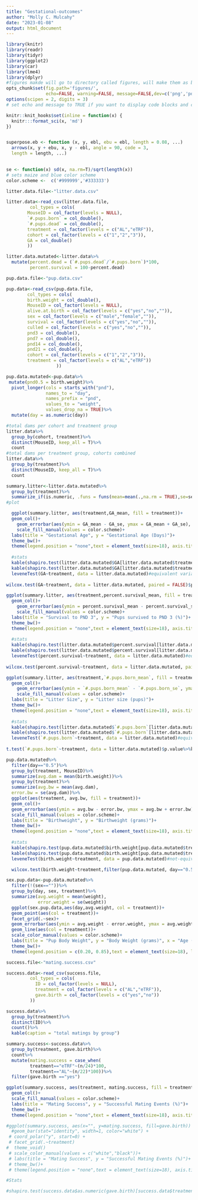 ```yaml
---
title: "Gestational-outcomes"
author: "Molly C. Mulcahy"
date: "2023-01-08"
output: html_document
---
```


```r
library(knitr)
library(readr)
library(tidyr)
library(ggplot2)
library(car)
library(lme4)
library(dplyr)
#figures makde will go to directory called figures, will make them as both png and pdf files 
opts_chunk$set(fig.path='figures/',
               echo=FALSE, warning=FALSE, message=FALSE,dev=c('png','pdf'))
options(scipen = 2, digits = 3)
# set echo and message to TRUE if you want to display code blocks and code output respectively

knitr::knit_hooks$set(inline = function(x) {
  knitr:::format_sci(x, 'md')
})


superpose.eb <- function (x, y, ebl, ebu = ebl, length = 0.08, ...)
  arrows(x, y + ebu, x, y - ebl, angle = 90, code = 3,
  length = length, ...)

  
se <- function(x) sd(x, na.rm=T)/sqrt(length(x))
# sets maize and blue color scheme
color.scheme <-  c('#999999','#333333')
```

```r
litter.data.file<-"litter.data.csv"

litter.data<-read_csv(litter.data.file,
         col_types = cols(
        MouseID = col_factor(levels = NULL),
        `#.pups.born` = col_double(),
        `#.pups.dead` = col_double(),
        treatment = col_factor(levels = c("AL","eTRF")),
        cohort = col_factor(levels = c("1","2","3")),
        GA = col_double()
        ))

litter.data.mutated<-litter.data%>%
  mutate(percent.dead = (`#.pups.dead`/`#.pups.born`)*100,
         percent.survival = 100-percent.dead)

pup.data.file<-"pup.data.csv"

pup.data<-read_csv(pup.data.file,
        col_types = cols(
        birth.weight = col_double(),
        MouseID = col_factor(levels = NULL),
        alive.at.birth = col_factor(levels = c("yes","no","")),
        sex = col_factor(levels = c("male","female","")),
        survival = col_factor(levels = c("yes","no","")),
        culled = col_factor(levels = c("yes","no","")),
        pnd3 = col_double(),
        pnd7 = col_double(),
        pnd14 = col_double(),
        pnd21 = col_double(),
        cohort = col_factor(levels = c("1","2","3")),
        treatment = col_factor(levels = c("AL","eTRF"))
                   ))

pup.data.mutated<-pup.data%>%
 mutate(pnd0.5 = birth.weight)%>%
  pivot_longer(cols = starts_with("pnd"),
               names_to = "day",
               names_prefix = "pnd",
               values_to = "weight",
               values_drop_na = TRUE)%>%
  mutate(day = as.numeric(day))
```

```r
#total dams per cohort and treatment group
litter.data%>%
  group_by(cohort, treatment)%>%
  distinct(MouseID, keep_all = T)%>%
  count
#total dams per treatment group, cohorts combined
litter.data%>%
  group_by(treatment)%>%
  distinct(MouseID, keep_all = T)%>%
  count
```

```r
summary.litter<-litter.data.mutated%>%
  group_by(treatment)%>%
  summarize_if(is.numeric, .funs = funs(mean=mean(.,na.rm = TRUE),se=se, n=length))
#plot

  ggplot(summary.litter, aes(treatment,GA_mean, fill = treatment))+
  geom_col()+
    geom_errorbar(aes(ymin = GA_mean - GA_se, ymax = GA_mean + GA_se), width = 0.3)+
    scale_fill_manual(values = color.scheme)+
  labs(title = "Gestational Age", y = "Gestational Age (Days)")+
  theme_bw()+
  theme(legend.position = "none",text = element_text(size=18), axis.title.x = element_blank())
  
  #stats
  kable(shapiro.test(litter.data.mutated$GA[litter.data.mutated$treatment=="AL"])$p.value)#not normal
  kable(shapiro.test(litter.data.mutated$GA[litter.data.mutated$treatment=="eTRF"])$p.value)#normal
  leveneTest(GA~treatment, data = litter.data.mutated)#equivalent variance
  
wilcox.test(GA~treatment, data = litter.data.mutated, paired = FALSE)$p.value%>%kable
```


```r
ggplot(summary.litter, aes(treatment,percent.survival_mean, fill = treatment))+
  geom_col()+
    geom_errorbar(aes(ymin = percent.survival_mean - percent.survival_se, ymax = percent.survival_mean + percent.survival_se), width = 0.3)+
    scale_fill_manual(values = color.scheme)+
  labs(title = "Survival to PND 3", y = "Pups survived to PND 3 (%)")+
  theme_bw()+
  theme(legend.position = "none",text = element_text(size=18), axis.title.x = element_blank())
  
  #stats
  kable(shapiro.test(litter.data.mutated$percent.survival[litter.data.mutated$treatment=="AL"])$p.value)#not normal
  kable(shapiro.test(litter.data.mutated$percent.survival[litter.data.mutated$treatment=="eTRF"])$p.value)# not normal
  leveneTest(percent.survival~treatment, data = litter.data.mutated)#equivalent variance
  
wilcox.test(percent.survival~treatment, data = litter.data.mutated, paired = FALSE)$p.value%>%kable
```

```r
ggplot(summary.litter, aes(treatment,`#.pups.born_mean`, fill = treatment))+
  geom_col()+
    geom_errorbar(aes(ymin = `#.pups.born_mean` - `#.pups.born_se`, ymax = `#.pups.born_mean` + `#.pups.born_se`), width = 0.3)+
    scale_fill_manual(values = color.scheme)+
  labs(title = "Litter Size", y = "Litter size (pups)")+
  theme_bw()+
  theme(legend.position = "none",text = element_text(size=18), axis.title.x = element_blank())
  
  #stats
  kable(shapiro.test(litter.data.mutated$`#.pups.born`[litter.data.mutated$treatment=="AL"])$p.value)#normal
  kable(shapiro.test(litter.data.mutated$`#.pups.born`[litter.data.mutated$treatment=="eTRF"])$p.value)#normal
  leveneTest(`#.pups.born`~treatment, data = litter.data.mutated)#equivalent variance
  
t.test(`#.pups.born`~treatment, data = litter.data.mutated)$p.value%>%kable
```

```r
pup.data.mutated%>%
  filter(day=="0.5")%>%
  group_by(treatment, MouseID)%>%
  summarize(avg.dam = mean(birth.weight))%>%
  group_by(treatment)%>%
  summarize(avg.bw = mean(avg.dam),
  error.bw = se(avg.dam))%>%
  ggplot(aes(treatment, avg.bw, fill = treatment))+
  geom_col()+
  geom_errorbar(aes(ymin = avg.bw - error.bw, ymax = avg.bw + error.bw), width = 0.3)+
  scale_fill_manual(values = color.scheme)+
  labs(title = "Birthweight", y = "Birthweight (grams)")+
  theme_bw()+
  theme(legend.position = "none",text = element_text(size=18), axis.title.x = element_blank())
  
  #stats
  kable(shapiro.test(pup.data.mutated$birth.weight[pup.data.mutated$treatment=="AL"])$p.value)# not normal
  kable(shapiro.test(pup.data.mutated$birth.weight[pup.data.mutated$treatment=="eTRF"])$p.value)#not normal
  leveneTest(birth.weight~treatment, data = pup.data.mutated)#not-equivalent variance

  wilcox.test(birth.weight~treatment,filter(pup.data.mutated, day=="0.5"), paired = FALSE)$p.value
```

```r
sex.pup.data<-pup.data.mutated%>%
  filter(!(sex==""))%>%
  group_by(day, sex, treatment)%>%
  summarize(avg.weight = mean(weight),
            error.weight = se(weight))
  ggplot(sex.pup.data,aes(day,avg.weight, col = treatment))+
  geom_point(aes(col = treatment))+
  facet_grid(.~sex)+
  geom_errorbar(aes(ymin = avg.weight - error.weight, ymax = avg.weight + error.weight), width =0.3)+
  geom_line(aes(col = treatment))+
  scale_color_manual(values = color.scheme)+
  labs(title = "Pup Body Weight", y = "Body Weight (grams)", x = "Age (days)")+
  theme_bw()+
  theme(legend.position = c(0.20, 0.85),text = element_text(size=18), legend.background = element_blank())

```

```r
success.file<-"mating.success.csv"

success.data<-read_csv(success.file,
         col_types = cols(
           ID = col_factor(levels = NULL),
           treatment = col_factor(levels = c("AL","eTRF")),
           gave.birth = col_factor(levels = c("yes","no"))
         ))

success.data%>%
  group_by(treatment)%>%
  distinct(ID)%>%
  count()%>%
  kable(caption = "total matings by group")

summary.success<-success.data%>%
  group_by(treatment, gave.birth)%>%
  count%>%
  mutate(mating.success = case_when(
         treatment=="eTRF"~(n/24)*100,
         treatment=="AL"~(n/22)*100))%>%
  filter(gave.birth =="yes")

ggplot(summary.success, aes(treatment, mating.success, fill = treatment))+
  geom_col()+
  scale_fill_manual(values = color.scheme)+
  labs(title = "Mating Success", y = "Successful Mating Events (%)")+
  theme_bw()+
  theme(legend.position = "none",text = element_text(size=18), axis.title.x = element_blank())

#ggplot(summary.success, aes(x="", y=mating.success, fill=gave.birth)) +
  #geom_bar(stat="identity", width=1, color="white") +
 # coord_polar("y", start=0) +
 # facet_grid(.~treatment)
#  theme_void() 
 # scale_color_manual(values = c("white","black"))+
 # labs(title = "Mating Success", y = "Successful Mating Events (%)")+
 # theme_bw()+
 # theme(legend.position = "none",text = element_text(size=18), axis.title.x = element_blank())

#Stats

#shapiro.test(success.data$as.numeric(gave.birth)[success.data$treatment=="eTRF"])
```


```r


```
